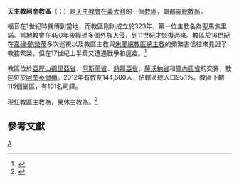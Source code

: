 {{Refimprove|time=2019-10-09T13:21:47+00:00}}
{{NoteTA
|1=zh-hk:類斯; zh-tw:路易;
}}
{{Infobox diocese
|name =阿奎
|jurisdiction = 教區
|latin = Dioecesis Aquensis
|local = Diocesi di Acqui
|border = catholic
|image = Acqui Terme-cattedrale-facciata1.jpg
|caption =聖母升天主教座堂
|image_size = 
|image_alt = 
|image2 = Roman Catholic Diocese of Acqui in Italy.svg
|caption2 = 教區範圍
|location = [[義大利|義大利]]
|rite = [[羅馬禮|羅馬禮]]
|territory = [[亞歷山德里亞省|亞歷山德里亞省]]、[[阿斯蒂省|阿斯蒂省]]、[[熱那亞省|熱那亞省]]、[[薩沃納省|薩沃納省]]和[[庫內奧省|庫內奧省]]
|population =144,600
|patron = [[聖圭多|聖圭多]]
|province = [[天主教都靈總教區|都靈]]
|established = 323年
|cathedral = [[聖母升天主教座堂_(阿奎)|聖母升天主教座堂]]
|co-cathedral = 
|leadership = 主教 
|website =[http://www.diocesiacqui.piemonte.it/ 官方網頁]
|pope = {{incumbent pope}}
|ordinary = {{link-it|類斯·泰斯托雷|Luigi Testore}}
|coadjutor bishop = 
|auxiliary = 
|emeritus = {{link-it|伯多祿·喬治·米基亞爾迪|Pier Giorgio Micchiardi}}
}}

'''天主教阿奎教區'''（{{lang-la|Dioecesis Aquensis}}；{{lang-it|Diocesi di Acqui}}）是[[天主教會|天主教會]]在[[義大利|義大利]]的一個[[教區|教區]]，屬[[天主教都靈總教區|都靈總教區]]。

福音在1世紀時就傳到當地，而教區剛則成立於323年，第一位主教名為聖馬焦里諾。當地教會在490年後經過多個外族入侵，到11世紀才恢復過來。教區於16世紀在[[嘉祿·鮑榮茂|嘉祿·鮑榮茂]]多次巡視以及教區主教與[[天主教米蘭總教區|米蘭總教區總主教]]的頻繁書信往來見證了教務繁榮，但在17世紀上半葉又遭遇戰爭和瘟疫。<ref>{{Cite web |url=http://www.diocesiacqui.piemonte.it/storia.htm |title=La Chiesa acquese nella storia |access-date=2014-11-01 |archive-date=2020-10-21 |archive-url=https://web.archive.org/web/20201021162236/http://www.diocesiacqui.piemonte.it/storia.htm |dead-url=no }}</ref>

教區位於[[亞歷山德里亞省|亞歷山德里亞省]]、[[阿斯蒂省|阿斯蒂省]]、[[熱那亞省|熱那亞省]]、[[薩沃納省|薩沃納省]]和[[庫內奧省|庫內奧省]]的交界，教座位於[[阿奎泰爾梅|阿奎泰爾梅]]。2012年有教友144,600人，佔轄區總人口95.1%。教區下轄115個堂區，有101名司鐸。

現任教區主教為{{link-it|類斯·泰斯托雷|Luigi Testore}}，榮休主教為{{link-it|伯多祿·喬治·米基亞爾迪|Pier Giorgio Micchiardi}}。<ref>{{cite press release |title=Resignations and Appointments, 19.01.2018 |url=https://press.vatican.va/content/salastampa/en/bollettino/pubblico/2018/01/19/180119a.html |publisher=Holy See Press Office |accessdate=2019-10-09 |archiveurl=https://web.archive.org/web/20191009130556/https://press.vatican.va/content/salastampa/en/bollettino/pubblico/2018/01/19/180119a.html |archivedate=2019-10-09 |language=en |date=2018-01-19 |dead-url=no }}</ref>

==參考文獻==
{{reflist}}

{{意大利天主教教區}}
[[Category:義大利天主教教區|A]]